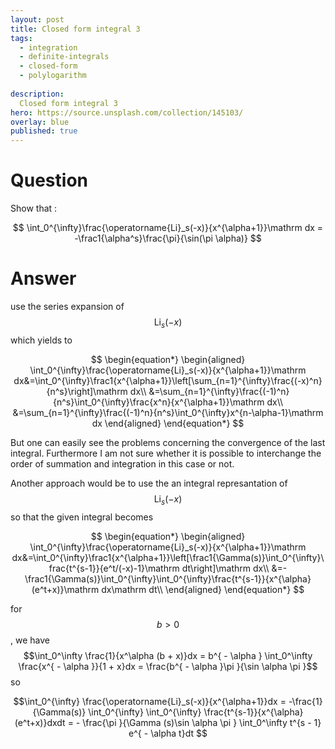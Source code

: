 ---
layout: post
title: Closed form integral 3
tags:
  - integration   
  - definite-integrals
  - closed-form
  - polylogarithm
  
description:  
  Closed form integral 3
hero: https://source.unsplash.com/collection/145103/
overlay: blue
published: true
---


# Question

Show that :

$$
\int_0^{\infty}\frac{\operatorname{Li}_s(-x)}{x^{\alpha+1}}\mathrm dx
= -\frac1{\alpha^s}\frac{\pi}{\sin(\pi \alpha)}
$$

<!--break-->

# Answer

 use the series expansion of $$\operatorname{Li}_s(-x)$$ which yields to

$$
\begin{equation*}
\begin{aligned}
\int_0^{\infty}\frac{\operatorname{Li}_s(-x)}{x^{\alpha+1}}\mathrm dx&=\int_0^{\infty}\frac1{x^{\alpha+1}}\left[\sum_{n=1}^{\infty}\frac{(-x)^n}{n^s}\right]\mathrm dx\\
&=\sum_{n=1}^{\infty}\frac{(-1)^n}{n^s}\int_0^{\infty}\frac{x^n}{x^{\alpha+1}}\mathrm dx\\
&=\sum_{n=1}^{\infty}\frac{(-1)^n}{n^s}\int_0^{\infty}x^{n-\alpha-1}\mathrm dx
\end{aligned}
\end{equation*}
$$

But one can easily see the problems concerning the convergence of the last integral. Furthermore I am not sure whether it is possible to interchange the order of summation and integration in this case or not. 

Another approach would be to use the an integral represantation of $$\operatorname{Li}_s(-x)$$ so that the given integral becomes

$$
\begin{equation*}
\begin{aligned}
\int_0^{\infty}\frac{\operatorname{Li}_s(-x)}{x^{\alpha+1}}\mathrm dx&=\int_0^{\infty}\frac1{x^{\alpha+1}}\left[\frac1{\Gamma(s)}\int_0^{\infty}\frac{t^{s-1}}{e^t/(-x)-1}\mathrm dt\right]\mathrm dx\\
&=-\frac1{\Gamma(s)}\int_0^{\infty}\int_0^{\infty}\frac{t^{s-1}}{x^{\alpha}(e^t+x)}\mathrm dx\mathrm dt\\
\end{aligned}
\end{equation*}
$$

for $$b>0$$, we have $$\int_0^\infty  \frac{1}{x^\alpha (b + x)}dx  = b^{ - \alpha } \int_0^\infty  \frac{x^{ - \alpha }}{1 + x}dx  = \frac{b^{ - \alpha }\pi }{\sin \alpha \pi }$$
so

$$\int_0^{\infty} \frac{\operatorname{Li}_s(-x)}{x^{\alpha+1}}dx = -\frac{1}{\Gamma(s)}
\int_0^{\infty} \int_0^{\infty} \frac{t^{s-1}}{x^{\alpha}(e^t+x)}dxdt = - \frac{\pi }{\Gamma (s)\sin \alpha \pi }
\int_0^\infty  t^{s - 1} e^{ - \alpha t}dt 
$$
